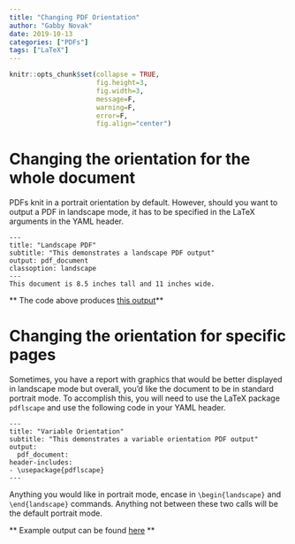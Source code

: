 ```yaml
---
title: "Changing PDF Orientation"
author: "Gabby Novak"
date: 2019-10-13
categories: ["PDFs"]
tags: ["LaTeX"]
---
```


```r
knitr::opts_chunk$set(collapse = TRUE, 
                      fig.height=3, 
                      fig.width=3,
                      message=F,
                      warning=F,
                      error=F,
                      fig.align="center")
```

# Changing the orientation for the whole document

PDFs knit in a portrait orientation by default. However, should you want to output a PDF in landscape mode, it has to be specified in the LaTeX arguments in the YAML header.

```
---
title: "Landscape PDF"
subtitle: "This demonstrates a landscape PDF output"
output: pdf_document
classoption: landscape
---
This document is 8.5 inches tall and 11 inches wide.
```

** The code above produces [this output]("https://github.com/ganovak/R4Humans-AuxFiles/blob/master/ChangingPDFOrientation/Landscape.pdf")**

# Changing the orientation for specific pages

Sometimes, you have a report with graphics that would be better displayed in landscape mode but overall, you'd like the document to be in standard portrait mode. To accomplish this, you will need to use the LaTeX package `pdflscape` and use the following code in your YAML header.

```
---
title: "Variable Orientation"
subtitle: "This demonstrates a variable orientation PDF output"
output: 
  pdf_document:
header-includes:
- \usepackage{pdflscape}
---
```

Anything you would like in portrait mode, encase in `\begin{landscape}` and `\end{landscape}` commands. Anything not between these two calls will be the default portrait mode.

** Example output can be found [here]("https://github.com/ganovak/R4Humans-AuxFiles/blob/master/ChangingPDFOrientation/VariableOrientation.pdf") **
